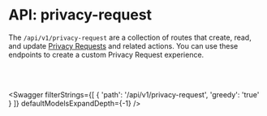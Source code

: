 

# API: privacy-request

The `/api/v1/privacy-request` are a collection of routes that create, read, and update [Privacy Requests](tutorials/privacy-requests-fundamentals) and related actions. You can use these endpoints to create a custom Privacy Request experience.  

<br></br>

<Swagger 
    filterStrings={[
        {
            'path': '/api/v1/privacy-request',
            'greedy': 'true'
        }
    ]} 
    defaultModelsExpandDepth={-1}
/>
